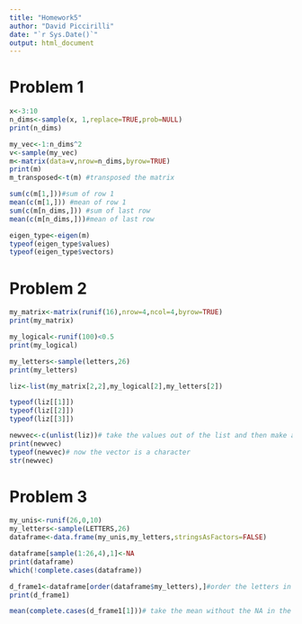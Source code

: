 ```yaml
---
title: "Homework5"
author: "David Piccirilli"
date: "`r Sys.Date()`"
output: html_document
---
```


# Problem 1
```r
x<-3:10
n_dims<-sample(x, 1,replace=TRUE,prob=NULL) 
print(n_dims)

my_vec<-1:n_dims^2
v<-sample(my_vec)
m<-matrix(data=v,nrow=n_dims,byrow=TRUE)
print(m)
m_transposed<-t(m) #transposed the matrix

sum(c(m[1,]))#sum of row 1
mean(c(m[1,])) #mean of row 1
sum(c(m[n_dims,])) #sum of last row
mean(c(m[n_dims,]))#mean of last row

eigen_type<-eigen(m)
typeof(eigen_type$values)
typeof(eigen_type$vectors)
```
# Problem 2
```r
my_matrix<-matrix(runif(16),nrow=4,ncol=4,byrow=TRUE)
print(my_matrix)

my_logical<-runif(100)<0.5
print(my_logical)

my_letters<-sample(letters,26)
print(my_letters)

liz<-list(my_matrix[2,2],my_logical[2],my_letters[2])

typeof(liz[[1]])
typeof(liz[[2]])
typeof(liz[[3]])

newvec<-c(unlist(liz))# take the values out of the list and then make a new vector 
print(newvec)
typeof(newvec)# now the vector is a character
str(newvec)
```
# Problem 3
```r
my_unis<-runif(26,0,10)
my_letters<-sample(LETTERS,26)
dataframe<-data.frame(my_unis,my_letters,stringsAsFactors=FALSE)

dataframe[sample(1:26,4),1]<-NA
print(dataframe)
which(!complete.cases(dataframe))

d_frame1<-dataframe[order(dataframe$my_letters),]#order the letters in alphabetical order
print(d_frame1)

mean(complete.cases(d_frame1[1]))# take the mean without the NA in the data
```
